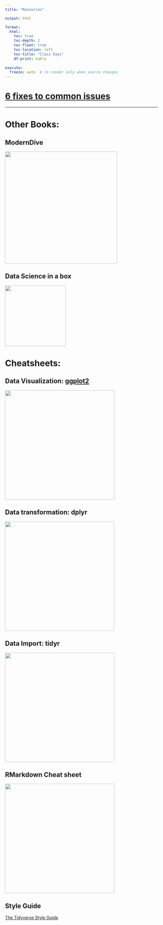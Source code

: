 ```yaml
---
title: "Resources"

output: html

format:
  html:
    toc: true
    toc-depth: 2
    toc-float: true
    toc-location: left
    toc-title: "Class Days"
    df-print: kable
    
execute:
  freeze: auto  # re-render only when source changes    
---
```


# [6 fixes to common issues](https://docs.google.com/document/d/1P7IyZ4On9OlrCOhygFxjC7XhQqyw8OludwChz-uFd_o/edit)

------------------------------------------------------------------------

# **Other Books:**

## ModernDive

[![](course-materials/website/images/ModernDive.png){width="369"}](https://moderndive.com/index.html)

## Data Science in a box

[![](course-materials/website/images/dsbox.png){width="200"}](https://datasciencebox.org/content.html)

# **Cheatsheets:**

## Data Visualization: [ggplot2](https://raw.githubusercontent.com/rstudio/cheatsheets/main/data-visualization.pdf)

[![](course-materials/website/images/ggplot2.png){width="360"}](https://raw.githubusercontent.com/rstudio/cheatsheets/main/data-visualization.pdf)

## Data transformation: dplyr

[![](course-materials/website/images/dplyr.png){width="360"}](https://raw.githubusercontent.com/rstudio/cheatsheets/main/data-transformation.pdf)

## Data Import: tidyr

[![](course-materials/website/images/tidyr.png){width="360"}](https://posit.co/wp-content/uploads/2022/10/tidyr.pdf)

## RMarkdown Cheat sheet

[![](course-materials/website/images/rmarkdown.png){width="360"}](https://raw.githubusercontent.com/rstudio/cheatsheets/main/rmarkdown.pdf)

## Style Guide

[The Tidyverse Style Guide](https://style.tidyverse.org/index.html)
